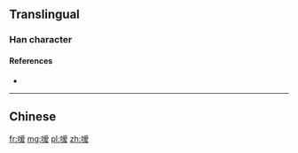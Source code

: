 {{also|噯}}
==Translingual==

===Han character===
{{Han char|rn=30|rad=口|as=10|sn=13|four=|canj=RBBE,XRBBE|ids=⿰口爱}}

====References====
* {{Han ref|kx=0204.111|hdz=10669.080|uh=55F3}}

----

==Chinese==
{{zh-see|噯}}

[[fr:嗳]]
[[mg:嗳]]
[[pl:嗳]]
[[zh:嗳]]